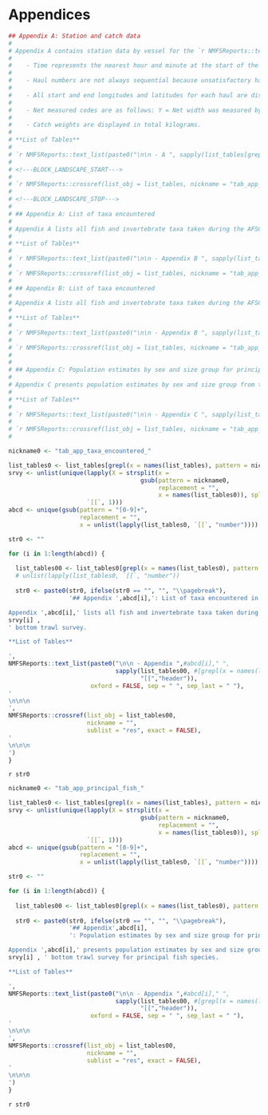 
\pagebreak

# Appendices

```r
## Appendix A: Station and catch data
# 
# Appendix A contains station data by vessel for the `r NMFSReports::text_list(paste0(haul_cruises_maxyr$stations_avail, " standard survey stations that were successfully completed in the ",haul_cruises_maxyr$SRVY))`. When using the tables, the following parameters should be noted:
# 
#    - Time represents the nearest hour and minute at the start of the haul in Alaska Daylight Time (ADT)
#    
#    - Haul numbers are not always sequential because unsatisfactory hauls were omitted.
#    
#    - All start and end longitudes and latitudes for each haul are displayed as degrees and decimal minutes.
#    
#    - Net measured codes are as follows: Y = Net width was measured by net mensuration gear. N = Net width was estimated from a function of inverse scope (wire out) and net height.
#    
#    - Catch weights are displayed in total kilograms.
# 
# **List of Tables**
# 
# `r NMFSReports::text_list(paste0("\n\n - A ", sapply(list_tables[grepl(x = names(list_tables), pattern = "tab_app_hauls_catch_")],"[[","header")), oxford = FALSE, sep = " ", sep_last = " ") `
# 
# <!---BLOCK_LANDSCAPE_START--->
# 
# `r NMFSReports::crossref(list_obj = list_tables, nickname = "tab_app_hauls_catch_", sublist = "res", exact = FALSE) `
# 
# <!---BLOCK_LANDSCAPE_STOP--->
# 
# ## Appendix A: List of taxa encountered
# 
# Appendix A lists all fish and invertebrate taxa taken during the AFSC’s `r NMFSReports::text_list(paste0(haul_cruises_maxyr$SRVY)) ` bottom trawl survey.
# 
# **List of Tables**
# 
# `r NMFSReports::text_list(paste0("\n\n - Appendix B ", sapply(list_tables[grepl(x = names(list_tables), pattern = "tab_app_taxa_encountered_")],"[[","header")), oxford = FALSE, sep = " ", sep_last = " ") `
# 
# `r NMFSReports::crossref(list_obj = list_tables, nickname = "tab_app_taxa_encountered_", sublist = "res", exact = FALSE) `
# 
# ## Appendix B: List of taxa encountered
# 
# Appendix A lists all fish and invertebrate taxa taken during the AFSC’s `r NMFSReports::text_list(paste0(haul_cruises_maxyr$SRVY)) ` bottom trawl survey.
# 
# **List of Tables**
# 
# `r NMFSReports::text_list(paste0("\n\n - Appendix B ", sapply(list_tables[grepl(x = names(list_tables), pattern = "tab_app_taxa_encountered_")],"[[","header")), oxford = FALSE, sep = " ", sep_last = " ") `
# 
# `r NMFSReports::crossref(list_obj = list_tables, nickname = "tab_app_taxa_encountered_", sublist = "res", exact = FALSE) `
# 
# 
# ## Appendix C: Population estimates by sex and size group for principal fish species
# 
# Appendix C presents population estimates by sex and size group from the `r maxyr` `r NMFSReports::text_list(paste0(haul_cruises_maxyr$SRVY))` survey`r ifelse(length(haul_cruises_maxyr$SRVY)>1, "s", "")` for principal fish species.
# 
# **List of Tables**
# 
# `r NMFSReports::text_list(paste0("\n\n - Appendix C ", sapply(list_tables[grepl(x = names(list_tables), pattern = "tab_app_principal_fish_")],"[[","header")), oxford = FALSE, sep = " ", sep_last = " ") `
# 
# `r NMFSReports::crossref(list_obj = list_tables, nickname = "tab_app_principal_fish_", sublist = "res", exact = FALSE) `
# 
```


```r
nickname0 <- "tab_app_taxa_encountered_"

list_tables0 <- list_tables[grepl(x = names(list_tables), pattern = nickname0)]
srvy <- unlist(unique(lapply(X = strsplit(x =
                                     gsub(pattern = nickname0,
                                          replacement = "",
                                          x = names(list_tables0)), split = "_"),
                      `[[`, 1)))
abcd <- unique(gsub(pattern = "[0-9]+", 
                    replacement = "", 
                    x = unlist(lapply(list_tables0, `[[`, "number"))))

str0 <- ""

for (i in 1:length(abcd)) {
  
  list_tables00 <- list_tables0[grepl(x = names(list_tables0), pattern = srvy[i])]
  # unlist(lapply(list_tables0, `[[`, "number"))
  
  str0 <- paste0(str0, ifelse(str0 == "", "", "\\pagebreak"), 
                 '## Appendix ',abcd[i],': List of taxa encountered in the ', srvy[i], '

Appendix ',abcd[i],' lists all fish and invertebrate taxa taken during the AFSC’s ',
srvy[i] ,
' bottom trawl survey.

**List of Tables**

',
NMFSReports::text_list(paste0("\n\n - Appendix ",#abcd[i]," ", 
                              sapply(list_tables00, #[grepl(x = names(list_tables00), pattern = "tab_app_taxa_encountered_")],
                                     "[[","header")), 
                       oxford = FALSE, sep = " ", sep_last = " "),
'
\n\n\n
', 
NMFSReports::crossref(list_obj = list_tables00, 
                      nickname = "", 
                      sublist = "res", exact = FALSE),
'
\n\n\n
')
}

```

`r str0 `

\pagebreak

```r
nickname0 <- "tab_app_principal_fish_"

list_tables0 <- list_tables[grepl(x = names(list_tables), pattern = nickname0)]
srvy <- unlist(unique(lapply(X = strsplit(x =
                                     gsub(pattern = nickname0,
                                          replacement = "",
                                          x = names(list_tables0)), split = "_"),
                      `[[`, 1)))
abcd <- unique(gsub(pattern = "[0-9]+", 
                    replacement = "", 
                    x = unlist(lapply(list_tables0, `[[`, "number"))))

str0 <- ""

for (i in 1:length(abcd)) {
  
  list_tables00 <- list_tables0[grepl(x = names(list_tables0), pattern = srvy[i])]
  
  str0 <- paste0(str0, ifelse(str0 == "", "", "\\pagebreak"), 
                 '## Appendix',abcd[i],
                 ': Population estimates by sex and size group for principal fish species in the ', srvy[i], '

Appendix ',abcd[i],' presents population estimates by sex and size group from the ', maxyr,' ',
srvy[i] , ' bottom trawl survey for principal fish species. 

**List of Tables**

',
NMFSReports::text_list(paste0("\n\n - Appendix ",#abcd[i]," ", 
                              sapply(list_tables00, #[grepl(x = names(list_tables00), pattern = "tab_app_taxa_encountered_")],
                                     "[[","header")), 
                       oxford = FALSE, sep = " ", sep_last = " "),
'
\n\n\n
', 
NMFSReports::crossref(list_obj = list_tables00, 
                      nickname = "", 
                      sublist = "res", exact = FALSE),
'
\n\n\n
')
}

```

`r str0 `
